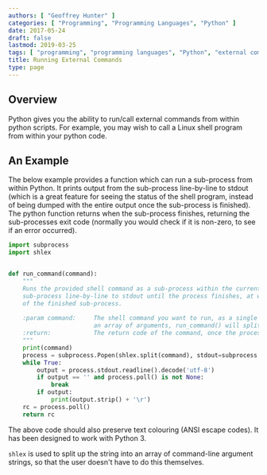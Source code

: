 ```yaml
---
authors: [ "Geoffrey Hunter" ]
categories: [ "Programming", "Programming Languages", "Python" ]
date: 2017-05-24
draft: false
lastmod: 2019-03-25
tags: [ "programming", "programming languages", "Python", "external command", "shlex", "system call", "subprocess", "Popen" ]
title: Running External Commands
type: page
---
```


<h2>Overview</h2>

<p>Python gives you the ability to run/call external commands from within python scripts. For example, you may wish to call a Linux shell program from within your python code.</p>

<h2>An Example</h2>

<p>The below example provides a function which can run a sub-process from within Python. It prints output from the sub-process line-by-line to stdout (which is a great feature for seeing the status of the shell program, instead of being dumped with the entire output once the sub-process is finished). The python function returns when the sub-process finishes, returning the sub-processes exit code (normally you would check if it is non-zero, to see if an error occurred).</p>

```python
import subprocess
import shlex


def run_command(command):
    """
    Runs the provided shell command as a sub-process within the current operating system. Prints output from this
    sub-process line-by-line to stdout until the process finishes, at which point this function returns the "return code"
    of the finished sub-process.
    
    :param command:     The shell command you want to run, as a single string (do NOT provide
                        an array of arguments, run_command() will split it for you).
    :return:            The return code of the command, once the process has finished.
    """
    print(command)
    process = subprocess.Popen(shlex.split(command), stdout=subprocess.PIPE)
    while True:
        output = process.stdout.readline().decode('utf-8')
        if output == '' and process.poll() is not None:
            break
        if output:
            print(output.strip() + '\r')
    rc = process.poll()
    return rc
```

<p>The above code should also preserve text colouring (ANSI escape codes). It has been designed to work with Python 3.</p>

<p><code>shlex</code> is used to split up the string into an array of command-line argument strings, so that the user doesn't have to do this themselves.</p>
